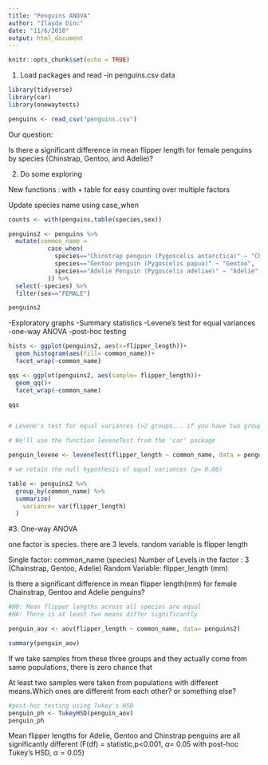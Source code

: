 ```yaml
---
title: "Penguins ANOVA"
author: "Ilayda Dinc"
date: "11/6/2018"
output: html_document
---
```


```r
knitr::opts_chunk$set(echo = TRUE)
```


1. Load packages and read -in penguins.csv data

```r
library(tidyverse)
library(car)
library(onewaytests)

penguins <- read_csv("penguins.csv")

```

Our question: 

Is there a significant difference in mean flipper length for female penguins by species (Chinstrap, Gentoo, and Adelie)?

2. Do some exploring

New functions : with + table for easy counting over multiple factors

Update species name using case_when

```r
counts <- with(penguins,table(species,sex))

penguins2 <- penguins %>% 
  mutate(common_name =
           case_when(
             species=="Chinstrap penguin (Pygoscelis antarctica)" ~ "Chainstrap",
             species=="Gentoo penguin (Pygoscelis papua)" ~ "Gentoo",
             species=="Adelie Penguin (Pygoscelis adeliae)" ~ "Adelie"
           )) %>% 
  select(-species) %>% 
  filter(sex=="FEMALE")

penguins2


```

-Exploratory graphs
-Summary statistics
-Levene's test for equal variances
-one-way ANOVA
-post-hoc testing

```r

hists <- ggplot(penguins2, aes(x=flipper_length))+
  geom_histogram(aes(fill= common_name))+
  facet_wrap(~common_name)

qqs <- ggplot(penguins2, aes(sample= flipper_length))+
  geom_qq()+
  facet_wrap(~common_name)

qqs


# Levene's test for equal variances (>2 groups... if you have two groups, use the F-test for equal variances)

# We'll use the function leveneTest from the 'car' package

penguin_levene <- leveneTest(flipper_length ~ common_name, data = penguins2)

# we retain the null hypothesis of equal variances (p= 0.06)

table <- penguins2 %>% 
  group_by(common_name) %>% 
  summarize(
    variance= var(flipper_length)
  )


```

#3. One-way ANOVA

one factor is species. there are 3 levels. random variable is flipper length

Single factor: common_name (species)
Number of Levels in the factor : 3 (Chainstrap, Gentoo, Adelie)
Random Variable: flipper_length (mm)

Is there a significant difference in mean flipper length(mm) for female Chainstrap, Gentoo and Adelie penguins?

```r
#H0: Mean flipper lengths across all species are equal
#HA: There is at least two means differ significantly

penguin_aov <- aov(flipper_length ~ common_name, data= penguins2)

summary(penguin_aov)


```
If we take samples from these three groups and they actually come from same populations, there is zero chance that 



At least two samples were taken from populations with different means.Which ones are different from each other? or something else?
```r
#post-hoc testing using Tukey's HSD
penguin_ph <- TukeyHSD(penguin_aov)
penguin_ph
```

Mean flipper lengths for Adelie, Gentoo and Chinstrap penguins are all significantly different (F(df) = statistic,p<0.001, $\alpha$= 0.05 with post-hoc Tukey's HSD, $\alpha=0.05$)





